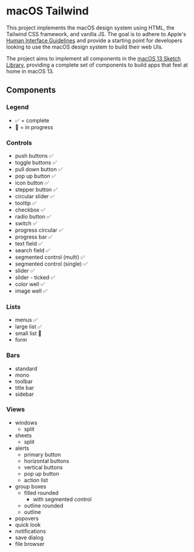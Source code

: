 
<Meta title="macOS Tailwind" />

# macOS Tailwind

This project implements the macOS design system using HTML, the Tailwind CSS framework, and vanilla JS. The goal is to adhere to Apple's [Human Interface Guidelines](https://developer.apple.com/design/human-interface-guidelines) and provide a starting point for developers looking to use the macOS design system to build their web UIs.

The project aims to implement all components in the [macOS 13 Sketch Library](https://developer.apple.com/design/resources/#macos-apps), providing a complete set of components to build apps that feel at home in macOS 13.

## Components

### Legend

- ✅ = complete
- 🚨 = in progress

### Controls

- push buttons ✅
- toggle buttons ✅
- pull down button ✅
- pop up button ✅
- icon button ✅
- stepper button ✅
- circular slider ✅
- tooltip ✅
- checkbox ✅
- radio button ✅
- switch ✅
- progress circular ✅
- progress bar ✅
- text field ✅
- search field ✅
- segmented control (multi) ✅
- segmented control (single) ✅
- slider ✅
- slider - ticked ✅
- color well ✅
- image well ✅

### Lists

- menus ✅
- large list ✅
- small list 🚨
- form

### Bars

- standard
- mono
- toolbar
- title bar
- sidebar

### Views

- windows
  - split
- sheets
  - split
- alerts
  - primary button
  - horizontal buttons
  - vertical buttons
  - pop up button
  - action list
- group boxes
  - filled rounded
    - with segmented control
  - outline rounded
  - outline
- popovers
- quick look
- notifications
- save dialog
- file browser
